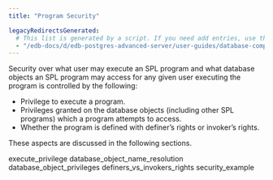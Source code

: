 ```yaml
---
title: "Program Security"

legacyRedirectsGenerated:
  # This list is generated by a script. If you need add entries, use the `legacyRedirects` key.
  - "/edb-docs/d/edb-postgres-advanced-server/user-guides/database-compatibility-for-oracle-developers-guide/12/Database_Compatibility_for_Oracle_Developers_Guide.1.057.html"
---
```


<div id="program_security" class="registered_link"></div>

Security over what user may execute an SPL program and what database objects an SPL program may access for any given user executing the program is controlled by the following:

-   Privilege to execute a program.
-   Privileges granted on the database objects (including other SPL programs) which a program attempts to access.
-   Whether the program is defined with definer’s rights or invoker’s rights.

These aspects are discussed in the following sections.

<div class="toctree" maxdepth="3">

execute_privilege database_object_name_resolution database_object_privileges definers_vs_invokers_rights security_example

</div>
